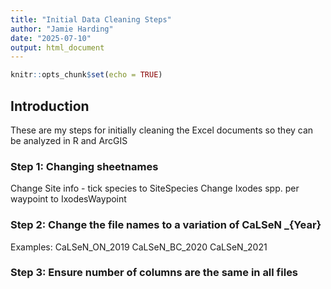 ```yaml
---
title: "Initial Data Cleaning Steps"
author: "Jamie Harding"
date: "2025-07-10"
output: html_document
---
```


```r
knitr::opts_chunk$set(echo = TRUE)
```

## Introduction
These are my steps for initially cleaning the Excel documents so they can be analyzed in R and ArcGIS

### Step 1: Changing sheetnames
Change Site info - tick species to SiteSpecies
Change Ixodes spp. per waypoint to IxodesWaypoint

### Step 2: Change the file names to a variation of CaLSeN _{Year}
Examples:
CaLSeN_ON_2019
CaLSeN_BC_2020
CaLSeN_2021

### Step 3: Ensure number of columns are the same in all files
